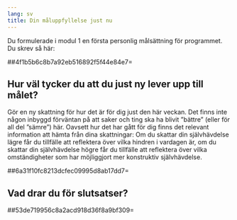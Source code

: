 ```yaml
---
lang: sv
title: Din måluppfyllelse just nu
---
```


Du formulerade i modul 1 en första personlig målsättning för programmet.
Du skrev så här:

##4f1b5b6c8b7a92eb516892f5f44e84e7=

## Hur väl tycker du att du just ny lever upp till målet?

Gör en ny skattning för hur det är för dig just den här veckan. Det
finns inte någon inbyggd förväntan på att saker och ting ska ha blivit
”bättre” (eller för all del ”sämre”) här. Oavsett hur det har gått
för dig finns det relevant information att hämta från dina skattningar:
Om du skattar din självhävdelse lägre får du tillfälle att reflektera
över vilka hindren i vardagen är, om du skattar din självhävdelse högre
får du tillfälle att reflektera över vilka omständigheter som har
möjliggjort mer konstruktiv självhävdelse.

##6a31f10fc8213dcfec09995d8ab17dd7=

## Vad drar du för slutsatser?

##53de719956c8a2acd918d36f8a9bf309=

